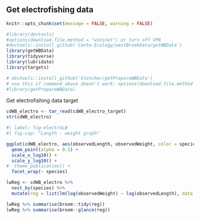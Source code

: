 ## Get electrofishing data

```r
knitr::opts_chunk$set(message = FALSE, warning = FALSE)
```

```r
#library(devtools)
#options(download.file.method = "wininet") or turn off VPN
#devtools::install_github('Conte-Ecology/westBrookData/getWBData')
library(getWBData)
library(tidyverse)
library(lubridate)
library(targets)

# devtools::install_github('bletcher/getPrepareWBData')
# use this if command above doesn't work: options(download.file.method = "wininet")
#library(getPrepareWBData)
```

Get electrofishing data target

```r
cdWB_electro <- tar_read(cdWB_electro_target)
str(cdWB_electro)
```

```r
#| label: fig-electroLW
#| fig-cap: "Length - weight graph"

ggplot(cdWB_electro, aes(observedLength, observedWeight, color = species)) +
  geom_point(alpha = 0.1) +
  scale_x_log10() +
  scale_y_log10() +
#  theme_publication() +
  facet_wrap(~ species)


```

```r
lwReg <- cdWB_electro %>%
  nest_by(species) %>%
  mutate(reg = list(lm(log(observedWeight) ~ log(observedLength), data = data)))

lwReg %>% summarise(broom::tidy(reg))  
lwReg %>% summarise(broom::glance(reg))
```
